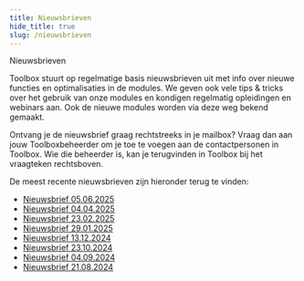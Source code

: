 ```yaml
---
title: Nieuwsbrieven
hide_title: true 
slug: /nieuwsbrieven
---
```


<ImageTitle img="newsletter.png">Nieuwsbrieven</ImageTitle>

Toolbox stuurt op regelmatige basis nieuwsbrieven uit met info over nieuwe functies en optimalisaties in de modules. We geven ook vele tips & tricks over het gebruik van onze modules en kondigen regelmatig opleidingen en webinars aan. Ook de nieuwe modules worden via deze weg bekend gemaakt. 

Ontvang je de nieuwsbrief graag rechtstreeks in je mailbox? Vraag dan aan jouw Toolboxbeheerder om je toe te voegen aan de contactpersonen in Toolbox. Wie die beheerder is, kan je terugvinden in Toolbox bij het vraagteken rechtsboven. 

De meest recente nieuwsbrieven zijn hieronder terug te vinden:

- [Nieuwsbrief 05.06.2025](./nieuwsbrief_05_06_25.pdf)
- [Nieuwsbrief 04.04.2025](./nieuwsbrief_04_04_25.pdf)
- [Nieuwsbrief 23.02.2025](./nieuwsbrief_23_02_25.pdf)
- [Nieuwsbrief 29.01.2025](./nieuwsbrief_29_01_25.pdf)
- [Nieuwsbrief 13.12.2024](./nieuwsbrief_13_12_24.pdf)
- [Nieuwsbrief 23.10.2024](./nieuwsbrief_23_10_24.pdf)
- [Nieuwsbrief 04.09.2024](./nieuwsbrief_04_09_24.pdf)
- [Nieuwsbrief 21.08.2024](./nieuwsbrief_aug_24.pdf) 



